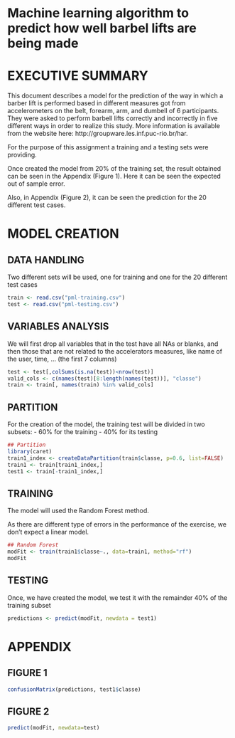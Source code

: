 Machine learning algorithm to predict how well barbel lifts are being made
========================================================

# EXECUTIVE SUMMARY
This document describes a model for the prediction of the way in which a barber lift is performed based in different measures got from accelerometers on the belt, forearm, arm, and dumbell of 6 participants. They were asked to perform barbell lifts correctly and incorrectly in five different ways in order to realize this study. More information is available from the website here: http://groupware.les.inf.puc-rio.br/har.

For the purpose of this assignment a training and a testing sets were providing.

Once created the model from 20% of the training set, the result obtained can be seen in the Appendix (Figure 1). Here it can be seen the expected out of sample error.

Also, in Appendix (Figure 2), it can be seen the prediction for the 20 different test cases.


# MODEL CREATION

## DATA HANDLING
Two different sets will be used, one for training and one for the 20 different test cases
```r
train <- read.csv("pml-training.csv")
test <- read.csv("pml-testing.csv")
```

## VARIABLES ANALYSIS
We will first drop all variables that in the test have all NAs or blanks, and then those that are not related to the accelerators measures, like name of the user, time, ... (the first 7 columns)
```r
test <- test[,colSums(is.na(test))<nrow(test)]
valid_cols <- c(names(test)[8:length(names(test))], "classe")
train <- train[, names(train) %in% valid_cols]
```

## PARTITION
For the creation of the model, the training test will be divided in two subsets:
- 60% for the training
- 40% for its testing

```r
## Partition
library(caret)
train1_index <- createDataPartition(train$classe, p=0.6, list=FALSE)
train1 <- train[train1_index,]
test1 <- train[-train1_index,]
```

## TRAINING
The model will used the Random Forest method.

As there are different type of errors in the performance of the exercise, we don't expect a linear model.

```r
## Random Forest
modFit <- train(train1$classe~., data=train1, method="rf")
modFit
```

## TESTING
Once, we have created the model, we test it with the remainder 40% of the training subset
```r
predictions <- predict(modFit, newdata = test1)
```


# APPENDIX

## FIGURE 1

```r
confusionMatrix(predictions, test1$classe)
```

## FIGURE 2

```r
predict(modFit, newdata=test)
```
